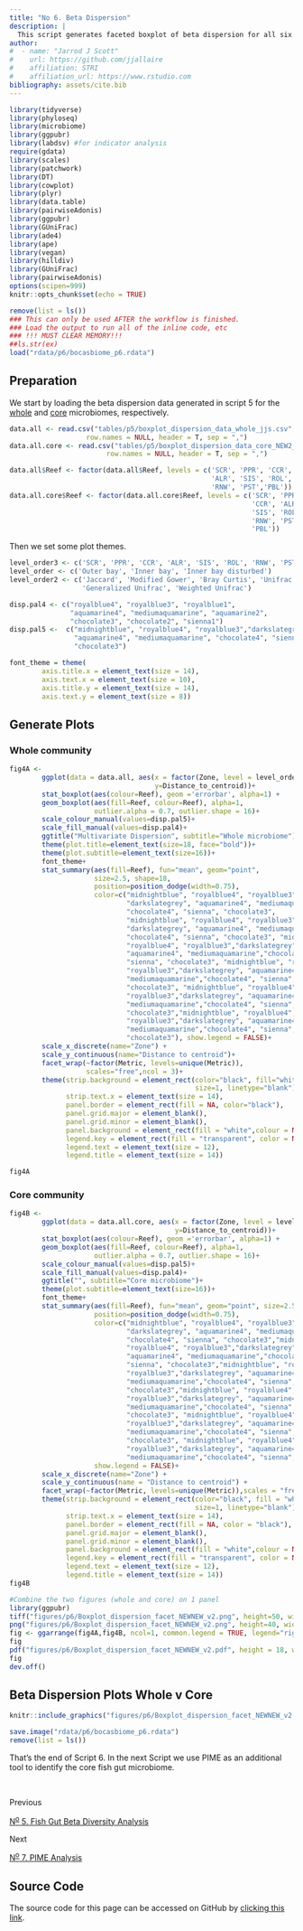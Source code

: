 ```yaml
---
title: "No 6. Beta Dispersion"
description: |
  This script generates faceted boxplot of beta dispersion for all six alpha diversity metrics from the whole & core fish gut microbiomes.
author:
#  - name: "Jarrod J Scott"
#    url: https://github.com/jjallaire
#    affiliation: STRI
#    affiliation_url: https://www.rstudio.com
bibliography: assets/cite.bib
---
```


```r
library(tidyverse)
library(phyloseq)
library(microbiome)
library(ggpubr)
library(labdsv) #for indicator analysis
require(gdata)
library(scales)
library(patchwork)
library(DT)
library(cowplot)
library(plyr)
library(data.table)
library(pairwiseAdonis)
library(ggpubr)
library(GUniFrac)
library(ade4)
library(ape)
library(vegan)
library(hilldiv)
library(GUniFrac)
library(pairwiseAdonis)
options(scipen=999)
knitr::opts_chunk$set(echo = TRUE)
```

```r
remove(list = ls())
### This can only be used AFTER the workflow is finished.
### Load the output to run all of the inline code, etc
### !!! MUST CLEAR MEMORY!!!
##ls.str(ex)
load("rdata/p6/bocasbiome_p6.rdata")
```

## Preparation

We start by loading the beta dispersion data generated in script 5 for the [whole](wf5.html#whole-community) and [core](wf5.html#core-community) microbiomes, respectively.

```r
data.all <- read.csv("tables/p5/boxplot_dispersion_data_whole_jjs.csv",
                   row.names = NULL, header = T, sep = ",")
data.all.core <- read.csv("tables/p5/boxplot_dispersion_data_core_NEW2_jjs.csv",
                        row.names = NULL, header = T, sep = ",")

data.all$Reef <- factor(data.all$Reef, levels = c('SCR', 'PPR', 'CCR',
                                                  'ALR', 'SIS', 'ROL',
                                                  'RNW', 'PST','PBL'))
data.all.core$Reef <- factor(data.all.core$Reef, levels = c('SCR', 'PPR',
                                                            'CCR', 'ALR',
                                                            'SIS', 'ROL',
                                                            'RNW', 'PST',
                                                            'PBL'))
```

Then we set some plot themes.

```r
level_order3 <- c('SCR', 'PPR', 'CCR', 'ALR', 'SIS', 'ROL', 'RNW', 'PST','PBL')
level_order <- c('Outer bay', 'Inner bay', 'Inner bay disturbed')
level_order2 <- c('Jaccard', 'Modified Gower', 'Bray Curtis', 'Unifrac',
                  'Generalized Unifrac', 'Weighted Unifrac')
```

```r
disp.pal4 <- c("royalblue4", "royalblue3", "royalblue1",
               "aquamarine4", "mediumaquamarine", "aquamarine2",
               "chocolate3", "chocolate2", "sienna1")
disp.pal5 <-  c("midnightblue", "royalblue4", "royalblue3","darkslategrey",
                "aquamarine4", "mediumaquamarine", "chocolate4", "sienna",
                "chocolate3")
```

```r
font_theme = theme(
        axis.title.x = element_text(size = 14),
        axis.text.x = element_text(size = 10),
        axis.title.y = element_text(size = 14),
        axis.text.y = element_text(size = 8))
```

## Generate Plots

### Whole community

```r
fig4A <-
        ggplot(data = data.all, aes(x = factor(Zone, level = level_order),
                                    y=Distance_to_centroid))+
        stat_boxplot(aes(colour=Reef), geom ='errorbar', alpha=1) +
        geom_boxplot(aes(fill=Reef, colour=Reef), alpha=1,
                     outlier.alpha = 0.7, outlier.shape = 16)+
        scale_colour_manual(values=disp.pal5)+
        scale_fill_manual(values=disp.pal4)+
        ggtitle("Multivariate Dispersion", subtitle="Whole microbiome")+
        theme(plot.title=element_text(size=18, face="bold"))+
        theme(plot.subtitle=element_text(size=16))+
        font_theme+
        stat_summary(aes(fill=Reef), fun="mean", geom="point",
                     size=2.5, shape=18,
                     position=position_dodge(width=0.75),
                     color=c("midnightblue", "royalblue4", "royalblue3",
                             "darkslategrey", "aquamarine4", "mediumaquamarine",
                             "chocolate4", "sienna", "chocolate3",
                             "midnightblue", "royalblue4", "royalblue3",
                             "darkslategrey", "aquamarine4", "mediumaquamarine",
                             "chocolate4", "sienna", "chocolate3", "midnightblue",
                             "royalblue4", "royalblue3","darkslategrey",
                             "aquamarine4", "mediumaquamarine","chocolate4",
                             "sienna", "chocolate3", "midnightblue", "royalblue4",
                             "royalblue3","darkslategrey", "aquamarine4",
                             "mediumaquamarine","chocolate4", "sienna",
                             "chocolate3", "midnightblue", "royalblue4",
                             "royalblue3","darkslategrey", "aquamarine4",
                             "mediumaquamarine","chocolate4", "sienna",
                             "chocolate3","midnightblue", "royalblue4",
                             "royalblue3","darkslategrey", "aquamarine4",
                             "mediumaquamarine","chocolate4", "sienna",
                             "chocolate3"), show.legend = FALSE)+
        scale_x_discrete(name="Zone") +
        scale_y_continuous(name="Distance to centroid")+
        facet_wrap(~factor(Metric, levels=unique(Metric)),
                   scales="free",ncol = 3)+
        theme(strip.background = element_rect(color="black", fill="white",
                                              size=1, linetype="blank"),
              strip.text.x = element_text(size = 14),
              panel.border = element_rect(fill = NA, color="black"),
              panel.grid.major = element_blank(),
              panel.grid.minor = element_blank(),
              panel.background = element_rect(fill = "white",colour = NA),
              legend.key = element_rect(fill = "transparent", color = NA),
              legend.text = element_text(size = 12),
              legend.title = element_text(size = 14))

fig4A
```
### Core community

```r
fig4B <-
        ggplot(data = data.all.core, aes(x = factor(Zone, level = level_order),
                                         y=Distance_to_centroid))+
        stat_boxplot(aes(colour=Reef), geom ='errorbar', alpha=1) +
        geom_boxplot(aes(fill=Reef, colour=Reef), alpha=1,
                     outlier.alpha = 0.7, outlier.shape = 16)+
        scale_colour_manual(values=disp.pal5)+
        scale_fill_manual(values=disp.pal4)+
        ggtitle("", subtitle="Core microbiome")+
        theme(plot.subtitle=element_text(size=16))+
        font_theme+
        stat_summary(aes(fill=Reef), fun="mean", geom="point", size=2.5, shape=18,
                     position=position_dodge(width=0.75),
                     color=c("midnightblue", "royalblue4", "royalblue3",
                             "darkslategrey", "aquamarine4", "mediumaquamarine",
                             "chocolate4", "sienna", "chocolate3","midnightblue",
                             "royalblue4", "royalblue3","darkslategrey",
                             "aquamarine4", "mediumaquamarine","chocolate4",
                             "sienna", "chocolate3","midnightblue", "royalblue4",
                             "royalblue3","darkslategrey", "aquamarine4",
                             "mediumaquamarine","chocolate4", "sienna",
                             "chocolate3","midnightblue", "royalblue4",
                             "royalblue3","darkslategrey", "aquamarine4",
                             "mediumaquamarine","chocolate4", "sienna",
                             "chocolate3", "midnightblue", "royalblue4",
                             "royalblue3","darkslategrey", "aquamarine4",
                             "mediumaquamarine","chocolate4", "sienna",
                             "chocolate3", "midnightblue", "royalblue4",
                             "royalblue3","darkslategrey", "aquamarine4",
                             "mediumaquamarine","chocolate4", "sienna", "chocolate3"),
                     show.legend = FALSE)+
        scale_x_discrete(name="Zone") +
        scale_y_continuous(name = "Distance to centroid") +
        facet_wrap(~factor(Metric, levels=unique(Metric)),scales = "free", ncol = 3) +
        theme(strip.background = element_rect(color="black", fill = "white",
                                              size=1, linetype="blank"),
              strip.text.x = element_text(size = 14),
              panel.border = element_rect(fill = NA, color = "black"),
              panel.grid.major = element_blank(),
              panel.grid.minor = element_blank(),
              panel.background = element_rect(fill = "white",colour = NA),
              legend.key = element_rect(fill = "transparent", color = NA),
              legend.text = element_text(size = 12),
              legend.title = element_text(size = 14))
fig4B
```

```r
#Combine the two figures (whole and core) on 1 panel
library(ggpubr)
tiff("figures/p6/Boxplot_dispersion_facet_NEWNEW_v2.png", height=50, width=40, units = 'cm', res = 600, bg = "white")
png("figures/p6/Boxplot_dispersion_facet_NEWNEW_v2.png", height=40, width=30, units = 'cm', res = 600, bg = "white")
fig <- ggarrange(fig4A,fig4B, ncol=1, common.legend = TRUE, legend="right")
fig
pdf("figures/p6/Boxplot_dispersion_facet_NEWNEW_v2.pdf", height = 18, width = 12)
fig
dev.off()
```

## Beta Dispersion Plots Whole v Core

```r
knitr::include_graphics("figures/p6/Boxplot_dispersion_facet_NEWNEW_v2.png")
```


```r
save.image("rdata/p6/bocasbiome_p6.rdata")
remove(list = ls())
```


That's the end of Script 6. In the next Script we use PIME as an additional tool to identify the core fish gut microbiome.

</br>

<div class="post-nav">
<div class="post-nav-item">
<div class="meta-nav">Previous</div>
<a href="wf5.html" rel="next">N<sup><u>o</u></sup> 5. Fish Gut Beta Diversity Analysis</a>
</div>
</div>

<div class="post-nav">
<div class="post-nav-item">
<div class="meta-nav">Next</div>
<a href="wf7.html" rel="prev">N<sup><u>o</u></sup> 7. PIME Analysis</a>
</div>
</div>


## Source Code {.appendix}

The source code for this page can be accessed on GitHub by [clicking this link](https://github.com/bocasbiome/web/blob/master/wf6.Rmd).
